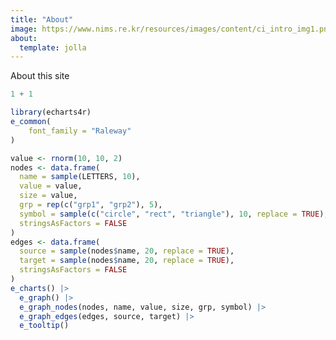 ```yaml
---
title: "About"
image: https://www.nims.re.kr/resources/images/content/ci_intro_img1.png
about: 
  template: jolla
---
```


About this site

```r
1 + 1
```

```r
library(echarts4r)
e_common(
    font_family = "Raleway"
)

value <- rnorm(10, 10, 2)
nodes <- data.frame(
  name = sample(LETTERS, 10),
  value = value,
  size = value,
  grp = rep(c("grp1", "grp2"), 5),
  symbol = sample(c("circle", "rect", "triangle"), 10, replace = TRUE),
  stringsAsFactors = FALSE
)
edges <- data.frame(
  source = sample(nodes$name, 20, replace = TRUE),
  target = sample(nodes$name, 20, replace = TRUE),
  stringsAsFactors = FALSE
)
e_charts() |> 
  e_graph() |> 
  e_graph_nodes(nodes, name, value, size, grp, symbol) |> 
  e_graph_edges(edges, source, target) |> 
  e_tooltip()

```
